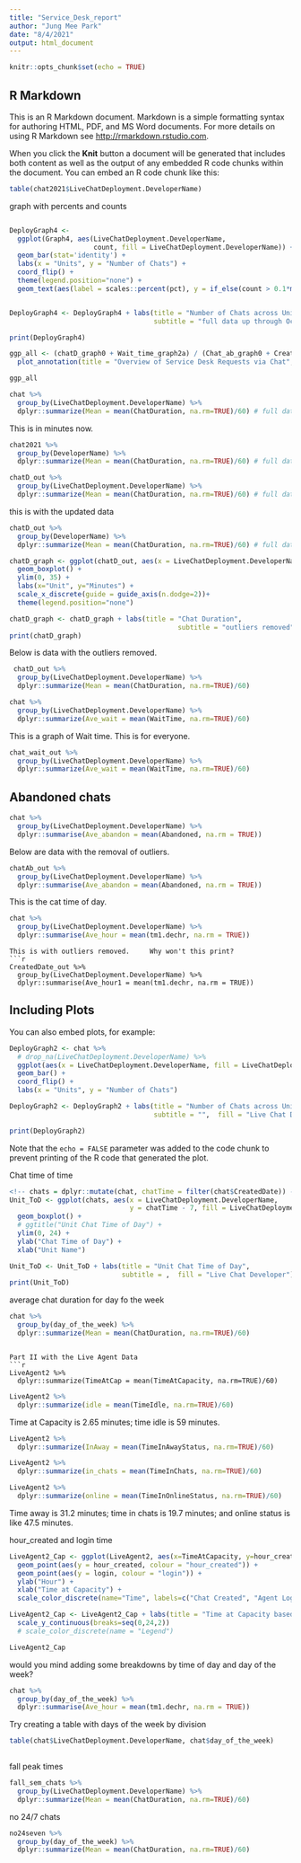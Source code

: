 ```yaml
---
title: "Service_Desk_report"
author: "Jung Mee Park"
date: "8/4/2021"
output: html_document
---
```


```r
knitr::opts_chunk$set(echo = TRUE)
```

## R Markdown

This is an R Markdown document. Markdown is a simple formatting syntax for authoring HTML, PDF, and MS Word documents. For more details on using R Markdown see <http://rmarkdown.rstudio.com>.

When you click the **Knit** button a document will be generated that includes both content as well as the output of any embedded R code chunks within the document. You can embed an R code chunk like this:

```r
table(chat2021$LiveChatDeployment.DeveloperName)
```
graph with percents and counts
```r

```

```r
DeployGraph4 <- 
  ggplot(Graph4, aes(LiveChatDeployment.DeveloperName, 
                     count, fill = LiveChatDeployment.DeveloperName)) +
  geom_bar(stat='identity') +
  labs(x = "Units", y = "Number of Chats") +
  coord_flip() +
  theme(legend.position="none") +
  geom_text(aes(label = scales::percent(pct), y = if_else(count > 0.1*max(count), count/2, count+ 0.05*max(count))))


DeployGraph4 <- DeployGraph4 + labs(title = "Number of Chats across Units", 
                                    subtitle = "full data up through Oct 2020",  fill = "Live Chat Developer")

print(DeployGraph4)
```

```r
ggp_all <- (chatD_graph0 + Wait_time_graph2a) / (Chat_ab_graph0 + CreatedDate_graph0) +    # Create grid of plots with title
  plot_annotation(title = "Overview of Service Desk Requests via Chat", subtitle = "outliers removed") 

ggp_all  
```


```r
chat %>%
  group_by(LiveChatDeployment.DeveloperName) %>%
  dplyr::summarize(Mean = mean(ChatDuration, na.rm=TRUE)/60) # full data
```
This is in minutes now.
```r
chat2021 %>%
  group_by(DeveloperName) %>%
  dplyr::summarize(Mean = mean(ChatDuration, na.rm=TRUE)/60) # full data
```

```r
chatD_out %>%
  group_by(LiveChatDeployment.DeveloperName) %>%
  dplyr::summarize(Mean = mean(ChatDuration, na.rm=TRUE)/60) # full data
```
this is with the updated data 
```r
chatD_out %>%
  group_by(DeveloperName) %>%
  dplyr::summarize(Mean = mean(ChatDuration, na.rm=TRUE)/60) # full data
```

```r
chatD_graph <- ggplot(chatD_out, aes(x = LiveChatDeployment.DeveloperName, y = durationMinutes1, fill = LiveChatDeployment.DeveloperName)) +
  geom_boxplot() +
  ylim(0, 35) +
  labs(x="Unit", y="Minutes") +
  scale_x_discrete(guide = guide_axis(n.dodge=2))+
  theme(legend.position="none") 

chatD_graph <- chatD_graph + labs(title = "Chat Duration", 
                                          subtitle = "outliers removed")
print(chatD_graph)

```
Below is data with the outliers removed. 
```r
 chatD_out %>%
  group_by(LiveChatDeployment.DeveloperName) %>%
  dplyr::summarize(Mean = mean(ChatDuration, na.rm=TRUE)/60)
```

```r
chat %>%
  group_by(LiveChatDeployment.DeveloperName) %>%
  dplyr::summarize(Ave_wait = mean(WaitTime, na.rm=TRUE)/60)
```
This is a graph of Wait time. This is for everyone. 
```r
chat_wait_out %>%
  group_by(LiveChatDeployment.DeveloperName) %>%
  dplyr::summarize(Ave_wait = mean(WaitTime, na.rm=TRUE)/60)
```

## Abandoned chats
```r
chat %>%
  group_by(LiveChatDeployment.DeveloperName) %>%
  dplyr::summarise(Ave_abandon = mean(Abandoned, na.rm = TRUE))
```
Below are data with the removal of outliers. 
```r
chatAb_out %>% 
  group_by(LiveChatDeployment.DeveloperName) %>%
  dplyr::summarise(Ave_abandon = mean(Abandoned, na.rm = TRUE))
```
This is the cat time of day. 
```r

chat %>%
  group_by(LiveChatDeployment.DeveloperName) %>%
  dplyr::summarise(Ave_hour = mean(tm1.dechr, na.rm = TRUE))
```
```
This is with outliers removed.     Why won't this print?
```r
CreatedDate_out %>%
  group_by(LiveChatDeployment.DeveloperName) %>%
  dplyr::summarise(Ave_hour1 = mean(tm1.dechr, na.rm = TRUE))
```

## Including Plots

You can also embed plots, for example:

```r
DeployGraph2 <- chat %>%
  # drop_na(LiveChatDeployment.DeveloperName) %>% 
  ggplot(aes(x = LiveChatDeployment.DeveloperName, fill = LiveChatDeployment.DeveloperName, response = Status)) +
  geom_bar() +
  coord_flip() +
  labs(x = "Units", y = "Number of Chats")

DeployGraph2 <- DeployGraph2 + labs(title = "Number of Chats across Units", 
                                    subtitle = "",  fill = "Live Chat Developer") 

print(DeployGraph2)
```

Note that the `echo = FALSE` parameter was added to the code chunk to prevent printing of the R code that generated the plot.

Chat time of time
```r
<!-- chats = dplyr::mutate(chat, chatTime = filter(chat$CreatedDate)) -->
Unit_ToD <- ggplot(chats, aes(x = LiveChatDeployment.DeveloperName, 
                              y = chatTime - 7, fill = LiveChatDeployment.DeveloperName)) +
  geom_boxplot() +
  # ggtitle("Unit Chat Time of Day") +
  ylim(0, 24) +
  ylab("Chat Time of Day") +
  xlab("Unit Name")

Unit_ToD <- Unit_ToD + labs(title = "Unit Chat Time of Day", 
                            subtitle = ,  fill = "Live Chat Developer")
print(Unit_ToD)
```
average chat duration for day fo the week
```r
chat %>%
  group_by(day_of_the_week) %>%
  dplyr::summarize(Mean = mean(ChatDuration, na.rm=TRUE)/60)
```
```

Part II with the Live Agent Data
```r
LiveAgent2 %>% 
  dplyr::summarize(TimeAtCap = mean(TimeAtCapacity, na.rm=TRUE)/60) 
```
```r
LiveAgent2 %>% 
  dplyr::summarize(idle = mean(TimeIdle, na.rm=TRUE)/60) 

```
Time at Capacity is 2.65 minutes; time idle is 59 minutes. 
```r
LiveAgent2 %>% 
  dplyr::summarize(InAway = mean(TimeInAwayStatus, na.rm=TRUE)/60)

LiveAgent2 %>% 
  dplyr::summarize(in_chats = mean(TimeInChats, na.rm=TRUE)/60)

LiveAgent2 %>% 
  dplyr::summarize(online = mean(TimeInOnlineStatus, na.rm=TRUE)/60)
```
Time away is 31.2 minutes; time in chats is 19.7 minutes; and online status is like 47.5 minutes. 

hour_created and login time
```r
LiveAgent2_Cap <- ggplot(LiveAgent2, aes(x=TimeAtCapacity, y=hour_created)) + 
  geom_point(aes(y = hour_created, colour = "hour_created")) +
  geom_point(aes(y = login, colour = "login")) +
  ylab("Hour") +
  xlab("Time at Capacity") + 
  scale_color_discrete(name="Time", labels=c("Chat Created", "Agent Login Time"))

LiveAgent2_Cap <- LiveAgent2_Cap + labs(title = "Time at Capacity based on Time of Day") +
  scale_y_continuous(breaks=seq(0,24,2)) 
  # scale_color_discrete(name = "Legend")

LiveAgent2_Cap

```
would you mind adding some breakdowns by time of day and day of the week?
```r
chat %>%
  group_by(day_of_the_week) %>%
  dplyr::summarise(Ave_hour = mean(tm1.dechr, na.rm = TRUE))
```

Try creating a table with days of the week by division
```r

table(chat$LiveChatDeployment.DeveloperName, chat$day_of_the_week)
  
```
fall peak times
```r
fall_sem_chats %>%
  group_by(LiveChatDeployment.DeveloperName) %>%
  dplyr::summarize(Mean = mean(ChatDuration, na.rm=TRUE)/60)
```
no 24/7 chats
```r
no24seven %>%
  group_by(day_of_the_week) %>%
  dplyr::summarize(Mean = mean(ChatDuration, na.rm=TRUE)/60)
```
